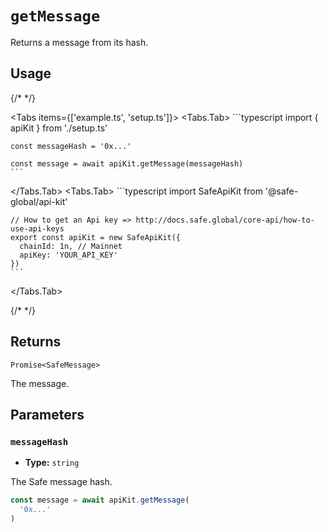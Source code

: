 
# `getMessage`

Returns a message from its hash.

## Usage

{/* <!-- vale off --> */}

<Tabs items={['example.ts', 'setup.ts']}>
  <Tabs.Tab>
    ```typescript
    import { apiKit } from './setup.ts'
    
    const messageHash = '0x...'

    const message = await apiKit.getMessage(messageHash)
    ```
  </Tabs.Tab>
  <Tabs.Tab>
    ```typescript
    import SafeApiKit from '@safe-global/api-kit'

    // How to get an Api key => http://docs.safe.global/core-api/how-to-use-api-keys
    export const apiKit = new SafeApiKit({
      chainId: 1n, // Mainnet
      apiKey: 'YOUR_API_KEY'
    })
    ```
  </Tabs.Tab>
</Tabs>

{/* <!-- vale on --> */}

## Returns

`Promise<SafeMessage>`

The message.

## Parameters

### `messageHash`

- **Type:** `string`

The Safe message hash.

```typescript focus=2
const message = await apiKit.getMessage(
  '0x...'
)
```
